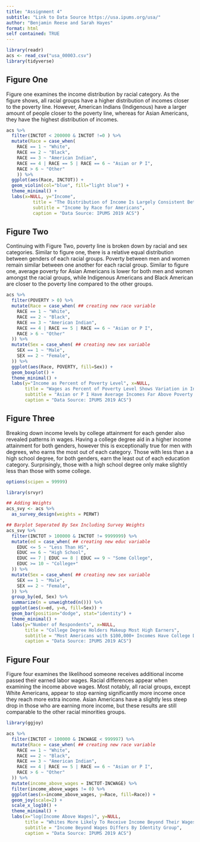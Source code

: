 ```yaml
---
title: "Assignment 4"
subtitle: "Link to Data Source https://usa.ipums.org/usa/"
author: "Benjamin Reese and Sarah Hayes"
format: html
self contained: TRUE
---
```


```r
library(readr)
acs <- read_csv("usa_00003.csv")
library(tidyverse)
```

## Figure One
Figure one examines the income distribution by racial category. As the figure shows, all racial groups have a higher distribution of incomes closer to the poverty line. However, American Indians (Indigenous) have a larger amount of people closer to the poverty line, whereas for Asian Americans, they have the highest distribution of incomes. 
```r
acs %>%
  filter(INCTOT < 200000 & INCTOT !=0 ) %>%
  mutate(Race = case_when(
    RACE == 1 ~ "White",
    RACE == 2 ~ "Black",
    RACE == 3 ~ "American Indian",
    RACE == 4 | RACE == 5 | RACE == 6 ~ "Asian or P I",
    RACE > 6 ~ "Other"
    )) %>%
  ggplot(aes(Race, INCTOT)) +
  geom_violin(col="blue", fill="light blue") +
  theme_minimal() +
  labs(x=NULL, y="Income",
          title = "The Distribution of Income Is Largely Consistent Between Races",
          subtitle = "Income by Race for Americans",
          caption = "Data Source: IPUMS 2019 ACS")
```


## Figure Two

Continuing with Figure Two, poverty line is broken down by racial and sex categories. Similar to figure one, there is a relative equal distribution between genders of each racial groups. Poverty between men and women remain similar between one another for each racial group. Similar to figure one, average poverty for Asian Americans is lower for both men and women amongst the racial groups, while Indigenous Americans and Black American are closer to the poverty line compared to the other groups.

```r

acs %>%
  filter(POVERTY > 0) %>%
  mutate(Race = case_when( ## creating new race variable
    RACE == 1 ~ "White",
    RACE == 2 ~ "Black",
    RACE == 3 ~ "American Indian",
    RACE == 4 | RACE == 5 | RACE == 6 ~ "Asian or P I",
    RACE > 6 ~ "Other"
  )) %>%
  mutate(Sex = case_when( ## creating new sex variable
    SEX == 1 ~ "Male",
    SEX == 2 ~ "Female",
  )) %>%
  ggplot(aes(Race, POVERTY, fill=Sex)) +
  geom_boxplot() + 
  theme_minimal() +
  labs(y="Income as Percent of Poverty Level", x=NULL,
       title = "Wages as Percent of Poverty Level Shows Variation in Income by Race",
       subtitle = "Asian or P I Have Average Incomes Far Above Poverty Level",
       caption = "Data Source: IPUMS 2019 ACS")
```

## Figure Three 

Breaking down income levels by college attainment for each gender also revealed patterns in wages. Having a college degree aid in a higher income attainment for both genders, however this is exceptionally true for men with degrees, who earns the most out of each category. Those with less than a a high school degree, for both genders, earn the least out of each education category. Surprisingly, those with a high school degree only make slightly less than those with some college.

```r
options(scipen = 99999)

library(srvyr)
```


```r
## Adding Weights
acs_svy <- acs %>%
  as_survey_design(weights = PERWT)

## Barplot Seperated By Sex Including Survey Weights
acs_svy %>%
  filter(INCTOT > 100000 & INCTOT != 9999999) %>%
  mutate(ed = case_when( ## creating new educ variable
    EDUC <= 5 ~ "Less Than HS",
    EDUC == 6 ~ "High School",
    EDUC == 7 | EDUC == 8 | EDUC == 9 ~ "Some College",
    EDUC >= 10 ~ "College+"
  )) %>%
  mutate(Sex = case_when( ## creating new sex variable
    SEX == 1 ~ "Male",
    SEX == 2 ~ "Female",
  )) %>%
  group_by(ed, Sex) %>%
  summarize(n = unweighted(n())) %>%
  ggplot(aes(x=ed, y=n, fill=Sex)) +
  geom_bar(position="dodge", stat="identity") +
  theme_minimal() +
  labs(y="Number of Respondents", x=NULL,
       title = "College Degree Holders Makeup Most High Earners",
       subtitle = "Most Americans with $100,000+ Incomes Have College Degree",
       caption = "Data Source: IPUMS 2019 ACS")
```

## Figure Four

Figure four examines the likelihood someone receives additional income passed their earned labor wages. Racial differences appear when examining the income above wages. Most notably, all racial groups, except White Americans, appear to stop earning significantly more income once they reach more extra income. Asian Americans have a slightly less steep drop in those who are earning more income, but these results are still comparable to the other racial minorities groups. 

```r
library(ggjoy)
```


```r
acs %>%
  filter(INCTOT < 100000 & INCWAGE < 999997) %>%
  mutate(Race = case_when( ## creating new race variable
    RACE == 1 ~ "White",
    RACE == 2 ~ "Black",
    RACE == 3 ~ "American Indian",
    RACE == 4 | RACE == 5 | RACE == 6 ~ "Asian or P I",
    RACE > 6 ~ "Other"
  )) %>%
  mutate(income_above_wages = INCTOT-INCWAGE) %>%
  filter(income_above_wages != 0) %>%
  ggplot(aes(x=income_above_wages, y=Race, fill=Race)) +
  geom_joy(scale=2) + 
  scale_x_log10() +
  theme_minimal() +
  labs(x="log(Income Above Wages)", y=NULL,
       title = "Whites More Likely To Receive Income Beyond Their Wages",
       subtitle = "Income Beyond Wages Differs By Identity Group",
       caption = "Data Source: IPUMS 2019 ACS")


```

